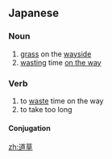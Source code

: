 ==Japanese==
{{ja-kanjitab|みち|くさ|yomi=k}}
{{ja-see-also|道草を食う}}

===Noun===
{{ja-noun|みちくさ}}

# [[grass]] on the [[wayside]]
# [[wasting]] time [[on the way]]

===Verb===
{{ja-verb-suru|みちくさ}}

# to [[waste]] time on the way
# to take too long

====Conjugation====
{{ja-suru|みちくさ}}

[[zh:道草]]
